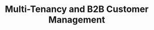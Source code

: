 ---
title: "Multi-Tenancy and B2B Customer Management"
slug: "multi-tenancy-b2b"
description: "Implement multi-tenant architectures, manage B2B customers with separate organizations, and handle tenant isolation"
course: "complete-guide-zitadel"
section: "Enterprise"
order: 17
publishedAt: 2025-07-10
isDraft: true
authors:
  - rawkode
---
